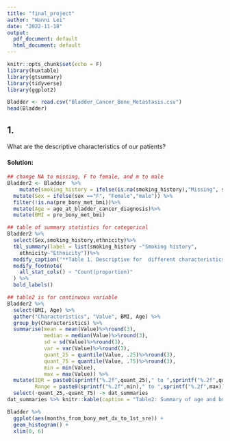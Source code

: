 ```yaml
---
title: "final_project"
author: "Wanni Lei"
date: "2022-11-18"
output:
  pdf_document: default
  html_document: default
---
```


```r
knitr::opts_chunk$set(echo = F)
library(huxtable)
library(gtsummary)
library(tidyverse)
library(ggplot2)
```

```r
Bladder <- read.csv("Bladder_Cancer_Bone_Metastasis.csv")
head(Bladder)
```

## 1.
What are the descriptive characteristics of our patients?

#### Solution:
```r
## change NA to missing, F to female, and m to male
Bladder2 <- Bladder  %>% 
    mutate(smoking_history = ifelse(is.na(smoking_history),"Missing", smoking_history))%>% 
  mutate(Sex = ifelse(sex =="F", "Female","male")) %>% 
  filter(!is.na(pre_bony_met_bmi))%>% 
  mutate(Age = age_at_bladder_cancer_diagnosis)%>% 
  mutate(BMI = pre_bony_met_bmi)

## table of summary statistics for categorical 
Bladder2 %>% 
  select(Sex,smoking_history,ethnicity)%>% 
  tbl_summary(label = list(smoking_history ~"Smoking history",
    ethnicity~"Ethnicity"))%>%
  modify_caption("**Table 1. Descriptive for  different characteristics of  patients**") %>%
  modify_footnote(
    all_stat_cols() ~ "Count(proportion)"
  ) %>%
  bold_labels() 

## table2 is for continuous variable
Bladder2 %>%
  select(BMI, Age) %>%
  gather("Characteristics", "Value", BMI, Age) %>%
  group_by(Characteristics) %>%
  summarise(mean = mean(Value)%>%round(3),
            median = median(Value)%>%round(3),
            sd = sd(Value)%>%round(3),
            var = var(Value)%>%round(3),
            quant_25 = quantile(Value, .25)%>%round(3),
            quant_75 = quantile(Value, .75)%>%round(3),
            min = min(Value),
            max = max(Value)) %>%
  mutate(IQR = paste0(sprintf("%.2f",quant_25)," to ",sprintf("%.2f",quant_75)),
         Range = paste0(sprintf("%.2f",min)," to ",sprintf("%.2f",max))) %>%
  select(-quant_25,-quant_75) -> dat_summaries
dat_summaries %>% knitr::kable(caption = "Table2: Summary of age and bmi")

Bladder %>% 
  ggplot(aes(months_from_bony_met_dx_to_1st_sre)) +
  geom_histogram() +
  xlim(0, 6)
```